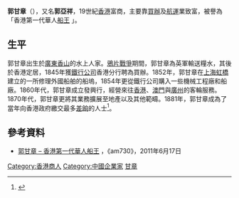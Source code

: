 '''郭甘章'''（{{bd|？||？||}}），又名'''郭亞祥'''，19世紀[[香港|香港]]富商，主要靠[[買辦|買辦]]及[[航運|航運]]業致富，被譽為「香港第一代華人[[船王|船王]] 」。

==生平==
郭甘章出生於[[廣東|廣東]][[香山縣|香山]]的水上人家。[[鴉片戰爭|鴉片戰爭]]期間，郭甘章為英軍輸送糧水，其後於香港定居，1845年獲[[鐵行公司|鐵行公司]]香港分行聘為買辦。1852年，郭甘章在[[上海|上海]][[虹橋|虹橋]]建立的一所修理外國船舶的船塢，1854年更從鐵行公司購入一些機械工程廠和船廠。1860年代，郭甘章成立發興行，經營來往[[香港|香港]]、[[澳門|澳門]]與[[廣州|廣州]]的客輪服務。1870年代，郭甘章更將其業務擴展至地產以及其他範疇。1881年，郭甘章成為了當年向香港政府繳交最多[[差餉|差餉]]的人士<REF>{{cite book|author=高馬可  |title=《香港簡史》 |year=年份 |publisher=中華書局(香港)有限公司 |location=香港 |isbn=9789888263202 |date=2013年06月(第一版) |accessdate=2018-10-19 }}</REF>。

==參考資料==
*[http://www.am730.com.hk/article.php?article=60895 郭甘章 – 香港第一代華人船王 ] {{Wayback|url=http://www.am730.com.hk/article.php?article=60895 |date=20160304194319 }}，《am730》，2011年6月17日

[[Category:香港商人|Category:香港商人]]
[[Category:中國企業家|Category:中國企業家]]
[[Category:郭姓|甘章]]